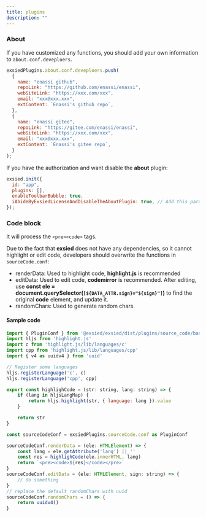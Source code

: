 ```yaml
---
title: plugins
description: ""
---
```


### About

If you have customized any functions, you should add your own information to `about.conf.deveploers`.

```js
exsiedPlugins.about.conf.deveploers.push(
  {
    name: "enassi github",
    repoLink: "https://github.com/enassi/enassi",
    webSiteLink: "https://xxx.com/xxx",
    email: "xxx@xxx.xxx",
    extContent: `Enassi's github repo`,
  },
  {
    name: "enassi gitee",
    repoLink: "https://gitee.com/enassi/enassi",
    webSiteLink: "https://xxx.com/xxx",
    email: "xxx@xxx.xxx",
    extContent: `Enassi's gitee repo`,
  }
);
```

If you have the authorization and want disable the **about** plugin:

```js
exsied.init({
  id: "app",
  plugins: [],
  enableToolbarBubble: true,
  iAbideByExsiedLicenseAndDisableTheAboutPlugin: true, // Add this param
});
```

### Code block

It will process the `<pre><code>` tags.

Due to the fact that **exsied** does not have any dependencies, so it cannot highlight or edit code, developers should overwrite the functions in `sourceCode.conf`:

- renderData: Used to highlight code, **highlight.js** is recommended
- editData: Used to edit code, **codemirror** is recommended. After editing, use **const ele = document.querySelector(`[${DATA_ATTR.sign}="${sign}"]`)** to find the original **code** element, and update it.
- randomChars: Used to generate random chars.

#### Sample code

```js
import { PluginConf } from '@exsied/exsied/dist/plugins/source_code/base'
import hljs from 'highlight.js'
import c from 'highlight.js/lib/languages/c'
import cpp from 'highlight.js/lib/languages/cpp'
import { v4 as uuidv4 } from 'uuid'

// Register some languages
hljs.registerLanguage('c', c)
hljs.registerLanguage('cpp', cpp)

export const highlighCode = (str: string, lang: string) => {
	if (lang in hljsLangMap) {
		return hljs.highlight(str, { language: lang }).value
	}

	return str
}

const sourceCodeConf = exsiedPlugins.sourceCode.conf as PluginConf

sourceCodeConf.renderData = (ele: HTMLElement) => {
	const lang = ele.getAttribute('lang') || ''
	const res = highlighCode(ele.innerHTML, lang)
	return `<pre><code>${res}</code></pre>`
}
sourceCodeConf.editData = (ele: HTMLElement, sign: string) => {
	// do something
}
// replace the default randomChars with uuid
sourceCodeConf.randomChars = () => {
	return uuidv4()
}
```
